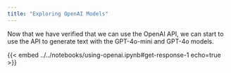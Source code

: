 ```yaml
---
title: "Exploring OpenAI Models"
---
```


Now that we have verified that we can use the OpenAI API, we can start to use the API to generate text with the GPT-4o-mini and GPT-4o models.


{{< embed ../../notebooks/using-openai.ipynb#get-response-1 echo=true >}}